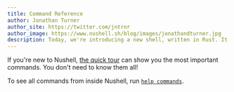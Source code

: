 ```yaml
---
title: Command Reference
author: Jonathan Turner
author_site: https://twitter.com/jntrnr
author_image: https://www.nushell.sh/blog/images/jonathandturner.jpg
description: Today, we're introducing a new shell, written in Rust. It draws inspiration from the classic Unix philosophy of pipelines, the structured data approach of PowerShell, functional programming, systems programming, and more.
---
```


If you're new to Nushell, [the quick tour](/book/quick_tour) can show you the most important commands. You don't need to know them all!

To see all commands from inside Nushell, run [`help commands`](/commands/docs/help).


<GetCommands />
